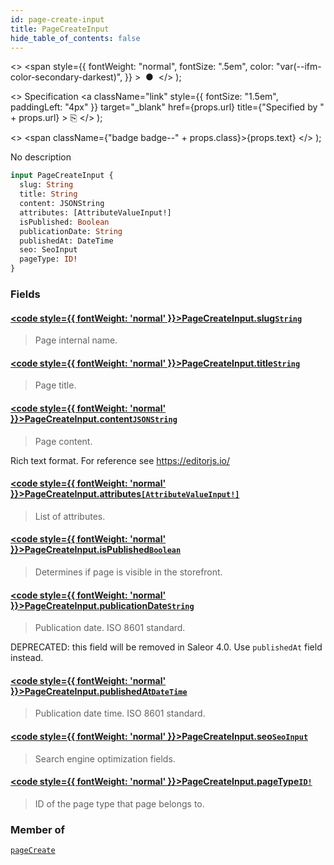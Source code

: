 ```yaml
---
id: page-create-input
title: PageCreateInput
hide_table_of_contents: false
---
```


  <>
    <span
      style={{
        fontWeight: "normal",
        fontSize: ".5em",
        color: "var(--ifm-color-secondary-darkest)",
      }}
    >
      &nbsp;●&nbsp;
    </span>
  </>
);

  <>
    Specification
    <a
      className="link"
      style={{ fontSize: "1.5em", paddingLeft: "4px" }}
      target="\_blank"
      href={props.url}
      title={"Specified by " + props.url}
    >
      ⎘
    </a>
  </>
);

  <>
    <span className={"badge badge--" + props.class}>{props.text}</span>
  </>
);

No description

```graphql
input PageCreateInput {
  slug: String
  title: String
  content: JSONString
  attributes: [AttributeValueInput!]
  isPublished: Boolean
  publicationDate: String
  publishedAt: DateTime
  seo: SeoInput
  pageType: ID!
}
```

### Fields

#### [<code style={{ fontWeight: 'normal' }}>PageCreateInput.<b>slug</b></code>](#)<Bullet />[`String`](../../../api-reference/miscellaneous/scalars/string) <Badge class="secondary" text="scalar"/> <Badge class="secondary" text="miscellaneous"/>

> Page internal name.

#### [<code style={{ fontWeight: 'normal' }}>PageCreateInput.<b>title</b></code>](#)<Bullet />[`String`](../../../api-reference/miscellaneous/scalars/string) <Badge class="secondary" text="scalar"/> <Badge class="secondary" text="miscellaneous"/>

> Page title.

#### [<code style={{ fontWeight: 'normal' }}>PageCreateInput.<b>content</b></code>](#)<Bullet />[`JSONString`](../../../api-reference/miscellaneous/scalars/jsonstring) <Badge class="secondary" text="scalar"/> <Badge class="secondary" text="miscellaneous"/>

> Page content.

Rich text format. For reference see https://editorjs.io/

>

#### [<code style={{ fontWeight: 'normal' }}>PageCreateInput.<b>attributes</b></code>](#)<Bullet />[`[AttributeValueInput!]`](../../../api-reference/attributes/inputs/attribute-value-input) <Badge class="secondary" text="list"/> <Badge class="secondary" text="input"/> <Badge class="secondary" text="attributes"/>

> List of attributes.

#### [<code style={{ fontWeight: 'normal' }}>PageCreateInput.<b>isPublished</b></code>](#)<Bullet />[`Boolean`](../../../api-reference/miscellaneous/scalars/boolean) <Badge class="secondary" text="scalar"/> <Badge class="secondary" text="miscellaneous"/>

> Determines if page is visible in the storefront.

#### [<code style={{ fontWeight: 'normal' }}>PageCreateInput.<b>publicationDate</b></code>](#)<Bullet />[`String`](../../../api-reference/miscellaneous/scalars/string) <Badge class="secondary" text="scalar"/> <Badge class="secondary" text="miscellaneous"/>

> Publication date. ISO 8601 standard.

DEPRECATED: this field will be removed in Saleor 4.0. Use `publishedAt` field instead.

>

#### [<code style={{ fontWeight: 'normal' }}>PageCreateInput.<b>publishedAt</b></code>](#)<Bullet />[`DateTime`](../../../api-reference/miscellaneous/scalars/date-time) <Badge class="secondary" text="scalar"/> <Badge class="secondary" text="miscellaneous"/>

> Publication date time. ISO 8601 standard.

<Badge text="Added in Saleor 3.3" class="secondary margin-bottom--sm" />

>

#### [<code style={{ fontWeight: 'normal' }}>PageCreateInput.<b>seo</b></code>](#)<Bullet />[`SeoInput`](../../../api-reference/miscellaneous/inputs/seo-input) <Badge class="secondary" text="input"/> <Badge class="secondary" text="miscellaneous"/>

> Search engine optimization fields.

#### [<code style={{ fontWeight: 'normal' }}>PageCreateInput.<b>pageType</b></code>](#)<Bullet />[`ID!`](../../../api-reference/miscellaneous/scalars/id) <Badge class="secondary" text="non-null"/> <Badge class="secondary" text="scalar"/> <Badge class="secondary" text="miscellaneous"/>

> ID of the page type that page belongs to.

### Member of

[`pageCreate`](../../../api-reference/pages/mutations/page-create) <Badge class="secondary" text="mutation"/>
